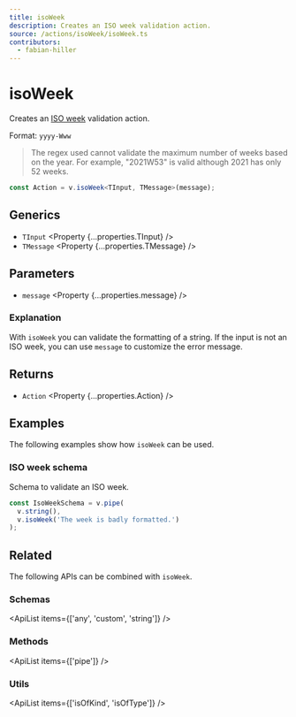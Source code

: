```yaml
---
title: isoWeek
description: Creates an ISO week validation action.
source: /actions/isoWeek/isoWeek.ts
contributors:
  - fabian-hiller
---
```



# isoWeek

Creates an [ISO week](https://en.wikipedia.org/wiki/ISO_8601) validation action.

Format: `yyyy-Www`

> The regex used cannot validate the maximum number of weeks based on the year. For example, "2021W53" is valid although 2021 has only 52 weeks.

```ts
const Action = v.isoWeek<TInput, TMessage>(message);
```

## Generics

- `TInput` <Property {...properties.TInput} />
- `TMessage` <Property {...properties.TMessage} />

## Parameters

- `message` <Property {...properties.message} />

### Explanation

With `isoWeek` you can validate the formatting of a string. If the input is not an ISO week, you can use `message` to customize the error message.

## Returns

- `Action` <Property {...properties.Action} />

## Examples

The following examples show how `isoWeek` can be used.

### ISO week schema

Schema to validate an ISO week.

```ts
const IsoWeekSchema = v.pipe(
  v.string(),
  v.isoWeek('The week is badly formatted.')
);
```

## Related

The following APIs can be combined with `isoWeek`.

### Schemas

<ApiList items={['any', 'custom', 'string']} />

### Methods

<ApiList items={['pipe']} />

### Utils

<ApiList items={['isOfKind', 'isOfType']} />
